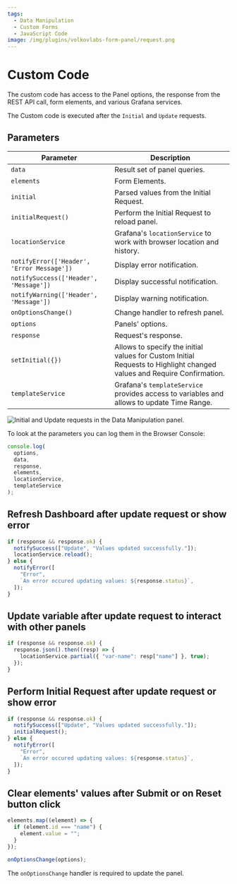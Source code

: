 ```yaml
---
tags:
  - Data Manipulation
  - Custom Forms
  - JavaScript Code
image: /img/plugins/volkovlabs-form-panel/request.png
---
```



# Custom Code

The custom code has access to the Panel options, the response from the REST API call, form elements, and various Grafana services.

The Custom code is executed after the `Initial` and `Update` requests.

## Parameters

| Parameter                                  | Description                                                                                                            |
| ------------------------------------------ | ---------------------------------------------------------------------------------------------------------------------- |
| `data`                                     | Result set of panel queries.                                                                                           |
| `elements`                                 | Form Elements.                                                                                                         |
| `initial`                                  | Parsed values from the Initial Request.                                                                                |
| `initialRequest()`                         | Perform the Initial Request to reload panel.                                                                           |
| `locationService`                          | Grafana's `locationService` to work with browser location and history.                                                 |
| `notifyError(['Header', 'Error Message'])` | Display error notification.                                                                                            |
| `notifySuccess(['Header', 'Message'])`     | Display successful notification.                                                                                       |
| `notifyWarning(['Header', 'Message'])`     | Display warning notification.                                                                                          |
| `onOptionsChange()`                        | Change handler to refresh panel.                                                                                       |
| `options`                                  | Panels' options.                                                                                                       |
| `response`                                 | Request's response.                                                                                                    |
| `setInitial({})`                           | Allows to specify the initial values for Custom Initial Requests to Highlight changed values and Require Confirmation. |
| `templateService`                          | Grafana's `templateService` provides access to variables and allows to update Time Range.                              |

<Image
  title="Initial and Update requests in the Data Manipulation panel."
  src="/img/plugins/volkovlabs-form-panel/request.png"
/>

To look at the parameters you can log them in the Browser Console:

```javascript
console.log(
  options,
  data,
  response,
  elements,
  locationService,
  templateService
);
```

## Refresh Dashboard after update request or show error

```javascript
if (response && response.ok) {
  notifySuccess(["Update", "Values updated successfully."]);
  locationService.reload();
} else {
  notifyError([
    "Error",
    `An error occured updating values: ${response.status}`,
  ]);
}
```

## Update variable after update request to interact with other panels

```javascript
if (response && response.ok) {
  response.json().then((resp) => {
    locationService.partial({ "var-name": resp["name"] }, true);
  });
}
```

## Perform Initial Request after update request or show error

```javascript
if (response && response.ok) {
  notifySuccess(["Update", "Values updated successfully."]);
  initialRequest();
} else {
  notifyError([
    "Error",
    `An error occured updating values: ${response.status}`,
  ]);
}
```

## Clear elements' values after Submit or on Reset button click

```javascript
elements.map((element) => {
  if (element.id === "name") {
    element.value = "";
  }
});

onOptionsChange(options);
```

The `onOptionsChange` handler is required to update the panel.

